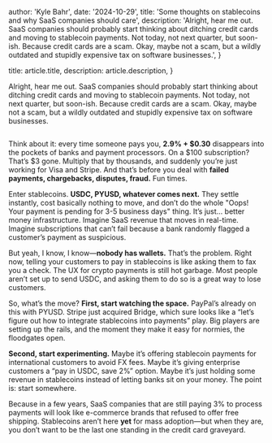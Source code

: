
  author: 'Kyle Bahr',
  date: '2024-10-29',
  title: 'Some thoughts on stablecoins and why SaaS companies should care',
  description:
    'Alright, hear me out. SaaS companies should probably start thinking about ditching credit cards and moving to stablecoin payments. Not today, not next quarter, but soon-ish. Because credit cards are a scam. Okay, maybe not a scam, but a wildly outdated and stupidly expensive tax on software businesses.',
}

  title: article.title,
  description: article.description,
}


Alright, hear me out. SaaS companies should probably start thinking about ditching credit cards and moving to stablecoin payments. Not today, not next quarter, but soon-ish. Because credit cards are a scam. Okay, maybe not a scam, but a wildly outdated and stupidly expensive tax on software businesses.

<Image src={designSystem} alt="" />

Think about it: every time someone pays you, **2.9% + $0.30** disappears into the pockets of banks and payment processors. On a $100 subscription? That’s $3 gone. Multiply that by thousands, and suddenly you’re just working for Visa and Stripe. And that’s before you deal with **failed payments, chargebacks, disputes, fraud.** Fun times.

Enter stablecoins. **USDC, PYUSD, whatever comes next.** They settle instantly, cost basically nothing to move, and don’t do the whole "Oops! Your payment is pending for 3-5 business days" thing. It’s just… better money infrastructure. Imagine SaaS revenue that moves in real-time. Imagine subscriptions that can’t fail because a bank randomly flagged a customer’s payment as suspicious.

But yeah, I know, I know—**nobody has wallets.** That’s the problem. Right now, telling your customers to pay in stablecoins is like asking them to fax you a check. The UX for crypto payments is still hot garbage. Most people aren’t set up to send USDC, and asking them to do so is a great way to lose customers.

So, what’s the move? **First, start watching the space.** PayPal’s already on this with PYUSD. Stripe just acquired Bridge, which sure looks like a “let’s figure out how to integrate stablecoins into payments” play. Big players are setting up the rails, and the moment they make it easy for normies, the floodgates open.

**Second, start experimenting.** Maybe it’s offering stablecoin payments for international customers to avoid FX fees. Maybe it’s giving enterprise customers a “pay in USDC, save 2%” option. Maybe it’s just holding some revenue in stablecoins instead of letting banks sit on your money. The point is: start somewhere.

Because in a few years, SaaS companies that are still paying 3% to process payments will look like e-commerce brands that refused to offer free shipping. Stablecoins aren’t here **yet** for mass adoption—but when they are, you don’t want to be the last one standing in the credit card graveyard.
